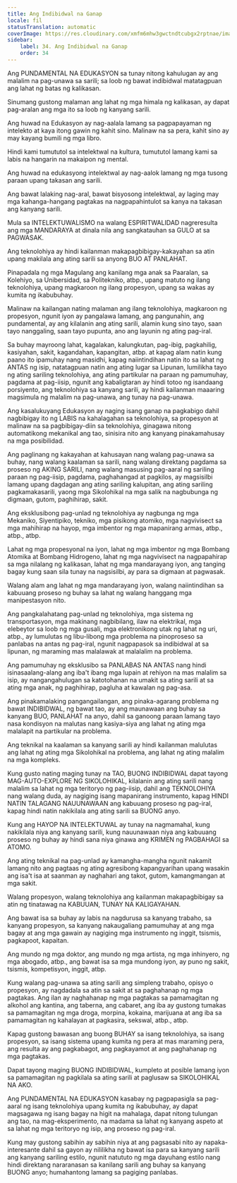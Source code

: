 ```yaml
---
title: Ang Indibidwal na Ganap
locale: fil
statusTranslation: automatic
coverImage: https://res.cloudinary.com/xmfm6mhw3gwctndtcubgx2rptnae/image/upload/v1740337243/small_cover_educacion_fundamental_a051170f1c.webp
sidebar:
    label: 34. Ang Indibidwal na Ganap
    order: 34
---
```

Ang PUNDAMENTAL NA EDUKASYON sa tunay nitong kahulugan ay ang malalim na pag-unawa sa sarili; sa loob ng bawat indibidwal matatagpuan ang lahat ng batas ng kalikasan.

Sinumang gustong malaman ang lahat ng mga himala ng kalikasan, ay dapat pag-aralan ang mga ito sa loob ng kanyang sarili.

Ang huwad na Edukasyon ay nag-aalala lamang sa pagpapayaman ng intelekto at kaya itong gawin ng kahit sino. Malinaw na sa pera, kahit sino ay may kayang bumili ng mga libro.

Hindi kami tumututol sa intelektwal na kultura, tumututol lamang kami sa labis na hangarin na makaipon ng mental.

Ang huwad na edukasyong intelektwal ay nag-aalok lamang ng mga tusong paraan upang takasan ang sarili.

Ang bawat lalaking nag-aral, bawat bisyosong intelektwal, ay laging may mga kahanga-hangang pagtakas na nagpapahintulot sa kanya na takasan ang kanyang sarili.

Mula sa INTELEKTUWALISMO na walang ESPIRITWALIDAD nagreresulta ang mga MANDARAYA at dinala nila ang sangkatauhan sa GULO at sa PAGWASAK.

Ang teknolohiya ay hindi kailanman makapagbibigay-kakayahan sa atin upang makilala ang ating sarili sa anyong BUO AT PANLAHAT.

Pinapadala ng mga Magulang ang kanilang mga anak sa Paaralan, sa Kolehiyo, sa Unibersidad, sa Politekniko, atbp., upang matuto ng ilang teknolohiya, upang magkaroon ng ilang propesyon, upang sa wakas ay kumita ng ikabubuhay.

Malinaw na kailangan nating malaman ang ilang teknolohiya, magkaroon ng propesyon, ngunit iyon ay pangalawa lamang, ang pangunahin, ang pundamental, ay ang kilalanin ang ating sarili, alamin kung sino tayo, saan tayo nanggaling, saan tayo pupunta, ano ang layunin ng ating pag-iral.

Sa buhay mayroong lahat, kagalakan, kalungkutan, pag-ibig, pagkahilig, kasiyahan, sakit, kagandahan, kapangitan, atbp. at kapag alam natin kung paano ito ipamuhay nang masidhi, kapag naiintindihan natin ito sa lahat ng ANTAS ng isip, natatagpuan natin ang ating lugar sa Lipunan, lumilikha tayo ng ating sariling teknolohiya, ang ating partikular na paraan ng pamumuhay, pagdama at pag-iisip, ngunit ang kabaligtaran ay hindi totoo ng isandaang porsiyento, ang teknolohiya sa kanyang sarili, ay hindi kailanman maaaring magsimula ng malalim na pag-unawa, ang tunay na pag-unawa.

Ang kasalukuyang Edukasyon ay naging isang ganap na pagkabigo dahil nagbibigay ito ng LABIS na kahalagahan sa teknolohiya, sa propesyon at malinaw na sa pagbibigay-diin sa teknolohiya, ginagawa nitong automatikong mekanikal ang tao, sinisira nito ang kanyang pinakamahusay na mga posibilidad.

Ang paglinang ng kakayahan at kahusayan nang walang pag-unawa sa buhay, nang walang kaalaman sa sarili, nang walang direktang pagdama sa proseso ng AKING SARILI, nang walang masusing pag-aaral ng sariling paraan ng pag-iisip, pagdama, paghahangad at pagkilos, ay magsisilbi lamang upang dagdagan ang ating sariling kalupitan, ang ating sariling pagkamakasarili, yaong mga Sikolohikal na mga salik na nagbubunga ng digmaan, gutom, paghihirap, sakit.

Ang eksklusibong pag-unlad ng teknolohiya ay nagbunga ng mga Mekaniko, Siyentipiko, tekniko, mga pisikong atomiko, mga nagvivisect sa mga mahihirap na hayop, mga imbentor ng mga mapanirang armas, atbp., atbp., atbp.

Lahat ng mga propesyonal na iyon, lahat ng mga imbentor ng mga Bombang Atomika at Bombang Hidrogeno, lahat ng mga nagvivisect na nagpapahirap sa mga nilalang ng kalikasan, lahat ng mga mandarayang iyon, ang tanging bagay kung saan sila tunay na nagsisilbi, ay para sa digmaan at pagwasak.

Walang alam ang lahat ng mga mandarayang iyon, walang naiintindihan sa kabuuang proseso ng buhay sa lahat ng walang hanggang mga manipestasyon nito.

Ang pangkalahatang pag-unlad ng teknolohiya, mga sistema ng transportasyon, mga makinang nagbibilang, ilaw na elektrikal, mga elebeytor sa loob ng mga gusali, mga elektronikong utak ng lahat ng uri, atbp., ay lumulutas ng libu-libong mga problema na pinoproseso sa panlabas na antas ng pag-iral, ngunit nagpapasok sa indibidwal at sa lipunan, ng maraming mas malalawak at malalalim na problema.

Ang pamumuhay ng eksklusibo sa PANLABAS NA ANTAS nang hindi isinasaalang-alang ang iba't ibang mga lupain at rehiyon na mas malalim sa isip, ay nangangahulugan sa katotohanan na umakit sa ating sarili at sa ating mga anak, ng paghihirap, pagluha at kawalan ng pag-asa.

Ang pinakamalaking pangangailangan, ang pinaka-agarang problema ng bawat INDIBIDWAL, ng bawat tao, ay ang maunawaan ang buhay sa kanyang BUO, PANLAHAT na anyo, dahil sa ganoong paraan lamang tayo nasa kondisyon na malutas nang kasiya-siya ang lahat ng ating mga malalapit na partikular na problema.

Ang teknikal na kaalaman sa kanyang sarili ay hindi kailanman malulutas ang lahat ng ating mga Sikolohikal na problema, ang lahat ng ating malalim na mga kompleks.

Kung gusto nating maging tunay na TAO, BUONG INDIBIDWAL dapat tayong MAG-AUTO-EXPLORE NG SIKOLOHIKAL, kilalanin ang ating sarili nang malalim sa lahat ng mga teritoryo ng pag-iisip, dahil ang TEKNOLOHIYA nang walang duda, ay nagiging isang mapanirang instrumento, kapag HINDI NATIN TALAGANG NAUUNAWAAN ang kabuuang proseso ng pag-iral, kapag hindi natin nakikilala ang ating sarili sa BUONG anyo.

Kung ang HAYOP NA INTELEKTUWAL ay tunay na nagmamahal, kung nakikilala niya ang kanyang sarili, kung nauunawaan niya ang kabuuang proseso ng buhay ay hindi sana niya ginawa ang KRIMEN ng PAGBAHAGI sa ATOMO.

Ang ating teknikal na pag-unlad ay kamangha-mangha ngunit nakamit lamang nito ang pagtaas ng ating agresibong kapangyarihan upang wasakin ang isa't isa at saanman ay naghahari ang takot, gutom, kamangmangan at mga sakit.

Walang propesyon, walang teknolohiya ang kailanman makapagbibigay sa atin ng tinatawag na KABUUAN, TUNAY NA KALIGAYAHAN.

Ang bawat isa sa buhay ay labis na nagdurusa sa kanyang trabaho, sa kanyang propesyon, sa kanyang nakaugaliang pamumuhay at ang mga bagay at ang mga gawain ay nagiging mga instrumento ng inggit, tsismis, pagkapoot, kapaitan.

Ang mundo ng mga doktor, ang mundo ng mga artista, ng mga inhinyero, ng mga abogado, atbp., ang bawat isa sa mga mundong iyon, ay puno ng sakit, tsismis, kompetisyon, inggit, atbp.

Kung walang pag-unawa sa ating sarili ang simpleng trabaho, opisyo o propesyon, ay nagdadala sa atin sa sakit at sa paghahanap ng mga pagtakas. Ang ilan ay naghahanap ng mga pagtakas sa pamamagitan ng alkohol ang kantina, ang taberna, ang cabaret, ang iba ay gustong tumakas sa pamamagitan ng mga droga, morpina, kokaina, marijuana at ang iba sa pamamagitan ng kahalayan at pagkasira, sekswal, atbp., atbp.

Kapag gustong bawasan ang buong BUHAY sa isang teknolohiya, sa isang propesyon, sa isang sistema upang kumita ng pera at mas maraming pera, ang resulta ay ang pagkabagot, ang pagkayamot at ang paghahanap ng mga pagtakas.

Dapat tayong maging BUONG INDIBIDWAL, kumpleto at posible lamang iyon sa pamamagitan ng pagkilala sa ating sarili at paglusaw sa SIKOLOHIKAL NA AKO.

Ang PUNDAMENTAL NA EDUKASYON kasabay ng pagpapasigla sa pag-aaral ng isang teknolohiya upang kumita ng ikabubuhay, ay dapat magsagawa ng isang bagay na higit na mahalaga, dapat nitong tulungan ang tao, na mag-eksperimento, na madama sa lahat ng kanyang aspeto at sa lahat ng mga teritoryo ng isip, ang proseso ng pag-iral.

Kung may gustong sabihin ay sabihin niya at ang pagsasabi nito ay napaka-interesante dahil sa gayon ay nililikha ng bawat isa para sa kanyang sarili ang kanyang sariling estilo, ngunit natututo ng mga dayuhang estilo nang hindi direktang nararanasan sa kanilang sarili ang buhay sa kanyang BUONG anyo; humahantong lamang sa pagiging panlabas.

